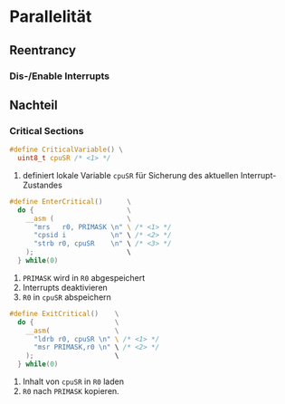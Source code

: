 # Parallelität

## Reentrancy

### Dis-/Enable Interrupts

::: callout-warning
## Nachteil
:::

### Critical Sections

``` c
#define CriticalVariable() \
  uint8_t cpuSR /* <1> */
```
1. definiert lokale Variable `cpuSR` für Sicherung des aktuellen Interrupt-Zustandes

``` c
#define EnterCritical()      \
  do {                       \
    __asm (                  \
      "mrs   r0, PRIMASK \n" \ /* <1> */
      "cpsid i           \n" \ /* <2> */
      "strb r0, cpuSR    \n" \ /* <3> */
    );                       \
  } while(0)
```
1. `PRIMASK` wird in `R0` abgespeichert
2. Interrupts deaktivieren
3. `R0` in `cpuSR` abspeichern

``` c
#define ExitCritical()    \
  do {                    \
    __asm(                \
      "ldrb r0, cpuSR \n" \ /* <1> */
      "msr PRIMASK,r0 \n" \ /* <2> */
    );                    \
  } while(0)
```
1. Inhalt von `cpuSR` in `R0` laden
2. `R0` nach `PRIMASK` kopieren.